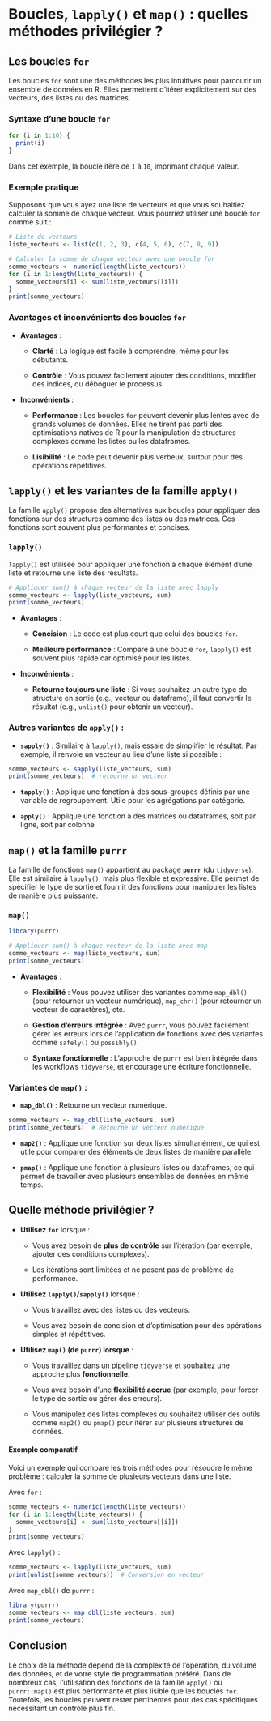# Boucles, `lapply()` et `map()` : quelles méthodes privilégier ?

## **Les boucles `for`**

Les boucles `for` sont une des méthodes les plus intuitives pour parcourir un ensemble de données en R. Elles permettent d'itérer explicitement sur des vecteurs, des listes ou des matrices.

### Syntaxe d'une boucle `for`

```r
for (i in 1:10) {
  print(i)
}
```

Dans cet exemple, la boucle itère de `1` à `10`, imprimant chaque valeur.

### Exemple pratique

Supposons que vous ayez une liste de vecteurs et que vous souhaitiez calculer la somme de chaque vecteur. Vous pourriez utiliser une boucle `for` comme suit :

```r
# Liste de vecteurs
liste_vecteurs <- list(c(1, 2, 3), c(4, 5, 6), c(7, 8, 9))

# Calculer la somme de chaque vecteur avec une boucle for
somme_vecteurs <- numeric(length(liste_vecteurs))
for (i in 1:length(liste_vecteurs)) {
  somme_vecteurs[i] <- sum(liste_vecteurs[[i]])
}
print(somme_vecteurs)
```

### Avantages et inconvénients des boucles `for`

-   **Avantages** :

    -   **Clarté** : La logique est facile à comprendre, même pour les débutants.

    -   **Contrôle** : Vous pouvez facilement ajouter des conditions, modifier des indices, ou déboguer le processus.

-   **Inconvénients** :

    -   **Performance** : Les boucles `for` peuvent devenir plus lentes avec de grands volumes de données. Elles ne tirent pas parti des optimisations natives de R pour la manipulation de structures complexes comme les listes ou les dataframes.

    -   **Lisibilité** : Le code peut devenir plus verbeux, surtout pour des opérations répétitives.

## **`lapply()` et les variantes de la famille `apply()`**

La famille `apply()` propose des alternatives aux boucles pour appliquer des fonctions sur des structures comme des listes ou des matrices. Ces fonctions sont souvent plus performantes et concises.

### `lapply()`

`lapply()` est utilisée pour appliquer une fonction à chaque élément d'une liste et retourne une liste des résultats.

```r
# Appliquer sum() à chaque vecteur de la liste avec lapply
somme_vecteurs <- lapply(liste_vecteurs, sum)
print(somme_vecteurs)
```

-   **Avantages** :

    -   **Concision** : Le code est plus court que celui des boucles `for`.

    -   **Meilleure performance** : Comparé à une boucle `for`, `lapply()` est souvent plus rapide car optimisé pour les listes.

-   **Inconvénients** :

    -   **Retourne toujours une liste** : Si vous souhaitez un autre type de structure en sortie (e.g., vecteur ou dataframe), il faut convertir le résultat (e.g., `unlist()` pour obtenir un vecteur).

### Autres variantes de `apply()` :

-   **`sapply()`** : Similaire à `lapply()`, mais essaie de simplifier le résultat. Par exemple, il renvoie un vecteur au lieu d'une liste si possible :

```r
somme_vecteurs <- sapply(liste_vecteurs, sum)
print(somme_vecteurs)  # retourne un vecteur
```

-   **`tapply()`** : Applique une fonction à des sous-groupes définis par une variable de regroupement. Utile pour les agrégations par catégorie.

-   **`apply()`** : Applique une fonction à des matrices ou dataframes, soit par ligne, soit par colonne

## **`map()` et la famille `purrr`**

La famille de fonctions `map()` appartient au package **`purrr`** (du `tidyverse`). Elle est similaire à `lapply()`, mais plus flexible et expressive. Elle permet de spécifier le type de sortie et fournit des fonctions pour manipuler les listes de manière plus puissante.

### `map()`

```r
library(purrr)

# Appliquer sum() à chaque vecteur de la liste avec map
somme_vecteurs <- map(liste_vecteurs, sum)
print(somme_vecteurs)
```

-   **Avantages** :

    -   **Flexibilité** : Vous pouvez utiliser des variantes comme `map_dbl()` (pour retourner un vecteur numérique), `map_chr()` (pour retourner un vecteur de caractères), etc.

    -   **Gestion d'erreurs intégrée** : Avec `purrr`, vous pouvez facilement gérer les erreurs lors de l'application de fonctions avec des variantes comme `safely()` ou `possibly()`.

    -   **Syntaxe fonctionnelle** : L'approche de `purrr` est bien intégrée dans les workflows `tidyverse`, et encourage une écriture fonctionnelle.

### Variantes de `map()` :

-   **`map_dbl()`** : Retourne un vecteur numérique.

```r
somme_vecteurs <- map_dbl(liste_vecteurs, sum)
print(somme_vecteurs)  # Retourne un vecteur numérique
```

-   **`map2()`** : Applique une fonction sur deux listes simultanément, ce qui est utile pour comparer des éléments de deux listes de manière parallèle.

-   **`pmap()`** : Applique une fonction à plusieurs listes ou dataframes, ce qui permet de travailler avec plusieurs ensembles de données en même temps.

## Quelle méthode privilégier ?

-   **Utilisez `for`** lorsque :

    -   Vous avez besoin de **plus de contrôle** sur l'itération (par exemple, ajouter des conditions complexes).

    -   Les itérations sont limitées et ne posent pas de problème de performance.

-   **Utilisez `lapply()`/`sapply()`** lorsque :

    -   Vous travaillez avec des listes ou des vecteurs.

    -   Vous avez besoin de concision et d'optimisation pour des opérations simples et répétitives.

-   **Utilisez `map()` (de `purrr`) lorsque** :

    -   Vous travaillez dans un pipeline `tidyverse` et souhaitez une approche plus **fonctionnelle**.

    -   Vous avez besoin d'une **flexibilité accrue** (par exemple, pour forcer le type de sortie ou gérer des erreurs).

    -   Vous manipulez des listes complexes ou souhaitez utiliser des outils comme `map2()` ou `pmap()` pour itérer sur plusieurs structures de données.

#### Exemple comparatif

Voici un exemple qui compare les trois méthodes pour résoudre le même problème : calculer la somme de plusieurs vecteurs dans une liste.

Avec `for` :

```r
somme_vecteurs <- numeric(length(liste_vecteurs))
for (i in 1:length(liste_vecteurs)) {
  somme_vecteurs[i] <- sum(liste_vecteurs[[i]])
}
print(somme_vecteurs)
```

Avec `lapply()` :

```r
somme_vecteurs <- lapply(liste_vecteurs, sum)
print(unlist(somme_vecteurs))  # Conversion en vecteur
```

Avec `map_dbl()` de `purrr` :

```r
library(purrr)
somme_vecteurs <- map_dbl(liste_vecteurs, sum)
print(somme_vecteurs)
```

## Conclusion

Le choix de la méthode dépend de la complexité de l'opération, du volume des données, et de votre style de programmation préféré. Dans de nombreux cas, l'utilisation des fonctions de la famille `apply()` ou `purrr::map()` est plus performante et plus lisible que les boucles `for`. Toutefois, les boucles peuvent rester pertinentes pour des cas spécifiques nécessitant un contrôle plus fin.
